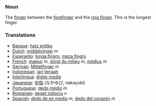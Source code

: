 ===Noun===

The [[finger]] between the [[forefinger]] and the [[ring finger]]. This is the longest finger.

===Translations===
*[[Basque]]: [[hatz erdiko]]
*[[Dutch]]: [[middelvinger]] ''m''
*[[Esperanto]]: [[longa fingro]], [[meza fingro]]
*[[French]]: [[majeur]] ''m'', [[doigt du milieu]] ''m'', [[médius]] ''m''
*[[German]]: [[Mittelfinger]] ''m''
*[[Indonesian]]: [[jari]] [[tengah]]
*[[Interlingua]]: [[digito medie]]
*[[Japanese]]: [[中指]] (なかゆび, nakayubi)
*[[Portuguese]]: [[dedo médio]] ''m''
*[[Romanian]]: [[deget mijlociu]] ''n''
*[[Spanish]]: [[dedo de en medio]] ''m'', [[dedo del corazón]] ''m''